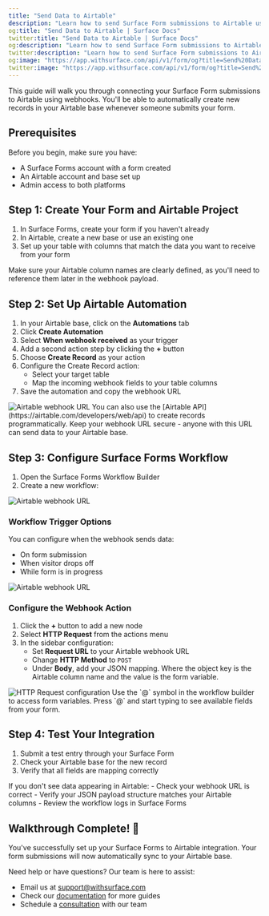 ```yaml
---
title: "Send Data to Airtable"
description: "Learn how to send Surface Form submissions to Airtable using webhooks"
og:title: "Send Data to Airtable | Surface Docs"
twitter:title: "Send Data to Airtable | Surface Docs"
og:description: "Learn how to send Surface Form submissions to Airtable using webhooks"
twitter:description: "Learn how to send Surface Form submissions to Airtable using webhooks"
og:image: "https://app.withsurface.com/api/v1/form/og?title=Send%20Data%20to%20Airtable"
twitter:image: "https://app.withsurface.com/api/v1/form/og?title=Send%20Data%20to%20Airtable"
---
```


This guide will walk you through connecting your Surface Form submissions to Airtable using webhooks. You'll be able to automatically create new records in your Airtable base whenever someone submits your form.

## Prerequisites

Before you begin, make sure you have:
- A Surface Forms account with a form created
- An Airtable account and base set up
- Admin access to both platforms

## Step 1: Create Your Form and Airtable Project

1. In Surface Forms, create your form if you haven't already
2. In Airtable, create a new base or use an existing one
3. Set up your table with columns that match the data you want to receive from your form

<Note>
Make sure your Airtable column names are clearly defined, as you'll need to reference them later in the webhook payload.
</Note>

## Step 2: Set Up Airtable Automation

1. In your Airtable base, click on the **Automations** tab
2. Click **Create Automation**
3. Select **When webhook received** as your trigger
4. Add a second action step by clicking the **+** button
5. Choose **Create Record** as your action
6. Configure the Create Record action:
   - Select your target table
   - Map the incoming webhook fields to your table columns
7. Save the automation and copy the webhook URL

<img src="/images/walkthroughs/airtable/1.png" alt="Airtable webhook URL" />

<Tip>
You can also use the [Airtable API](https://airtable.com/developers/web/api) to create records programmatically.
</Tip>

<Warning>
Keep your webhook URL secure - anyone with this URL can send data to your Airtable base.
</Warning>

## Step 3: Configure Surface Forms Workflow

1. Open the Surface Forms Workflow Builder
2. Create a new workflow:

<img src="/images/walkthroughs/airtable/2.png" alt="Airtable webhook URL" />

### Workflow Trigger Options

You can configure when the webhook sends data:
- On form submission
- When visitor drops off
- While form is in progress

<img src="/images/walkthroughs/airtable/3.png" alt="Airtable webhook URL" />

### Configure the Webhook Action

1. Click the **+** button to add a new node
2. Select **HTTP Request** from the actions menu
3. In the sidebar configuration:
   - Set **Request URL** to your Airtable webhook URL
   - Change **HTTP Method** to `POST`
   - Under **Body**, add your JSON mapping. Where the object key is the Airtable column name and the value is the form variable.

<img src="/images/walkthroughs/airtable/4.png" alt="HTTP Request configuration" />


<Tip>
Use the `@` symbol in the workflow builder to access form variables. Press `@` and start typing to see available fields from your form.
</Tip>

## Step 4: Test Your Integration

1. Submit a test entry through your Surface Form
2. Check your Airtable base for the new record
3. Verify that all fields are mapping correctly

<Note>
If you don't see data appearing in Airtable:
- Check your webhook URL is correct
- Verify your JSON payload structure matches your Airtable columns
- Review the workflow logs in Surface Forms
</Note>

## Walkthrough Complete! 🎉

You've successfully set up your Surface Forms to Airtable integration. Your form submissions will now automatically sync to your Airtable base.

Need help or have questions? Our team is here to assist:
- Email us at [support@withsurface.com](mailto:support@withsurface.com)
- Check our [documentation](/introduction) for more guides
- Schedule a [consultation](mailto:founders@withsurface.com) with our team
